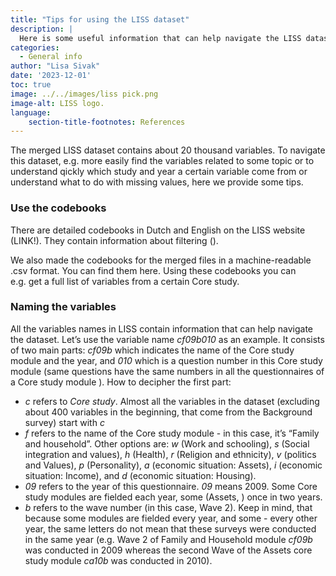 ```yaml
---
title: "Tips for using the LISS dataset"
description: |
  Here is some useful information that can help navigate the LISS dataset.   
categories:
  - General info
author: "Lisa Sivak"
date: '2023-12-01'
toc: true
image: ../../images/liss pick.png
image-alt: LISS logo. 
language: 
    section-title-footnotes: References
---
```


The merged LISS dataset contains about 20 thousand variables. To navigate this dataset, e.g. more easily find the variables related to some topic or to understand qickly which study and year a certain variable come from or understand what to do with missing values, here we provide some tips.  

### Use the codebooks 

There are detailed codebooks in Dutch and English on the LISS website (LINK!). They contain information about filtering ().

We also made the codebooks for the merged files in a machine-readable .csv format. You can find them here. Using these codebooks you can e.g. get a full list of variables from a certain Core study.

### Naming the variables
All the variables names in LISS contain information that can help navigate the dataset. Let's use the variable name *cf09b010* as an example. It consists of two main parts: *cf09b* which indicates the name of the Core study module and the year, and *010* which is a question number in this Core study module (same questions have the same numbers in all the questionnaires of a Core study module ). How to decipher the first part: 

- *c* refers to *Core study*. Almost all the variables in the dataset (excluding about 400 variables in the beginning, that come from the Background survey) start with *c*
- *f* refers to the name of the Core study module - in this case, it's "Family and household". Other options are: *w* (Work and schooling), *s* (Social integration and values), *h* (Health), *r* (Religion and ethnicity), *v* (politics and Values), *p* (Personality), *a* (economic situation: Assets), *i* (economic situation: Income), and *d* (economic situation: Housing).
- *09* refers to the year of this questionnaire. *09* means 2009. Some Core study modules are fielded each year, some (Assets, ) once in two years. 
- *b* refers to the wave number (in this case, Wave 2). Keep in mind, that because some modules are fielded every year, and some - every other year, the same letters do not mean that these surveys were conducted in the same year (e.g. Wave 2 of Family and Household module *cf09b* was conducted in 2009 whereas the second Wave of the Assets core study module *ca10b* was conducted in 2010).





